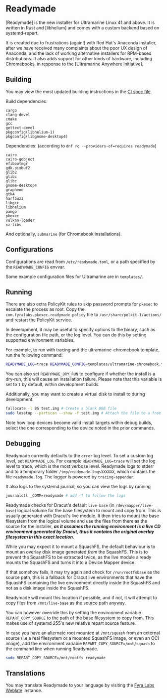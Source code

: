 # Readymade

[Readymade] is the new installer for Ultramarine Linux 41 and above. It is written in Rust and
[libhelium] and comes with a custom backend based on systemd-repart.

It is created due to frustrations (again!) with Red Hat's Anaconda installer, after we have
received many complaints about the poor UX design of Anaconda, and the lack of working
alternative installers for RPM-based distributions. It also adds support for other kinds of
hardware, including Chromebooks, in response to the [Ultramarine Anywhere Initiative].

## Building

You may view the most updated building instructions in the [CI spec file](https://github.com/FyraLabs/readymade/blob/main/ci/readymade.spec).

Build dependencies:

```
cargo
clang-devel
cmake
gcc
gettext-devel
pkgconfig(libhelium-1)
pkgconfig(libgnome-desktop4)
```

Dependencies: (according to `dnf rq --providers-of=requires readymade`)
```
cairo
cairo-gobject
efibootmgr
gdk-pixbuf2
glib2
glibc
glibc
gnome-desktop4
graphene
gtk4
harfbuzz
libgcc
libhelium
pango
pkexec
vulkan-loader
xz-libs
```

And optionally, `submarine` (for Chromebook installations).

## Configurations

Configurations are read from `/etc/readymade.toml`, or a path specified by the `READYMADE_CONFIG` envvar.

Some example configuration files for Ultramarine are in `templates/`.

## Running

There are also extra PolicyKit rules to skip password prompts for `pkexec` to escalate the process as root.
Copy the `com.fyralabs.pkexec.readymade.policy` file to `/usr/share/polkit-1/actions/` and restart the PolicyKit service.

In development, it may be useful to specify options to the binary, such as the configuration file path, or the log level. You can do this by setting supported environment variables.

For example, to run with tracing and the ultramarine-chromebook template, run the following command:

```sh
READYMADE_LOG=trace READYMADE_CONFIG=templates/ultramarine-chromebook.toml cargo run
```

You can also set `READYMADE_DRY_RUN` to configure if whether the install is a dry-run, this will cause an installation failure.
Please note that this variable is set to `1` by default, within development builds.

Additionally, you may want to create a virtual disk to install to during development:

```sh
fallocate -l 8G test.img # Create a blank 8GB file
sudo losetup --partscan --show -f test.img # Attach the file to a free loop device, take note of the outputted device.
```

Note how loop devices become valid install targets within debug builds, select the one corresponding to the device noted in the prior commands.

## Debugging

Readymade currently defaults to the `error` log level. To set a custom log level, set `READYMADE_LOG`. For example `READYMADE_LOG=trace` will set the log level to trace, which is the most verbose level.
Readymade logs to stderr and to a temporary folder `/tmp/readymade-logsXXXXXX`, which contains the file `readymade.log`.
The logger is powered by `tracing-appender`.

It also logs to the systemd journal, so you can view the logs by running

```sh
journalctl _COMM=readymade # add -f to follow the logs
```

Readymade checks for Dracut's default `live-base` (in `/dev/mapper/live-base`) logical volume for the base filesystem to mount and copy from. This is usually generated with Dracut's live module. It then tries to mount the base filesystem from the logical volume and use the files from there as the source for the installer, **_as it assumes the running environment is a live CD environment generated by Dracut, thus it contains the original overlay filesystem in this exact location_**.

While you may expect it to mount a SquashFS, the default behaviour is to mount an overlay disk image generated _from_ the SquashFS. This is to prevent the SquashFS to be extracted twice, as the live module already mounts the SquashFS and turns it into a Device Mapper device.

If that somehow fails, it may try again and check for `/run/rootfsbase` as the source path, this is a fallback for Dracut live environments that have the SquashFS containing the live environment directly inside the SquashFS and not as a disk image inside the SquashFS.

Readymade will mount this location if possible, and if not, it will attempt to copy files from `/mnt/live-base` as the source path anyway.

You can however override this by setting the environment variable `REPART_COPY_SOURCE` to the path of the base filesystem to copy from. This makes use of systemd 255's new relative repart source feature.

In case you have an alternate root mounted at `/mnt/squash` from an external source (i.e a real filesystem or a mounted SquashFS image, or even an OCI image), add the environment variable `REPART_COPY_SOURCE=/mnt/squash` to the command line when running Readymade.

```sh
sudo REPART_COPY_SOURCE=/mnt/rootfs readymade
```

## Translations

You may translate Readymade to your language by visiting the [Fyra Labs Weblate](https://weblate.fyralabs.com/projects/tauOS/readymade/) instance.
